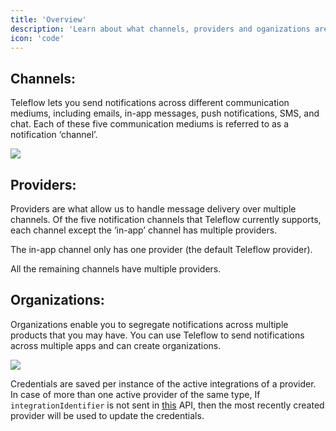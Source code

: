 ```yaml
---
title: 'Overview'
description: 'Learn about what channels, providers and oganizations are'
icon: 'code'
---
```


## Channels:

Teleflow lets you send notifications across different communication mediums, including emails, in-app messages, push notifications, SMS, and chat. Each of these five communication mediums is referred to as a notification ‘channel’.

<Frame caption="There are five channels in Teleflow"><img src="/images/channels.gif" /> </Frame>

## Providers:

Providers are what allow us to handle message delivery over multiple channels. Of the five notification channels that Teleflow currently supports, each channel except the ‘in-app’ channel has multiple providers.

The in-app channel only has one provider (the default Teleflow provider). 

All the remaining channels have multiple providers.

## Organizations: 
Organizations enable you to segregate notifications across multiple products that you may have. You can use Teleflow to send notifications across multiple apps and can create organizations. 

<Frame caption="Organizations enable you to segregate notifications across multiple products that you may have. "><img src="/images/org.gif" /> </Frame>

<Warning>Credentials are saved per instance of the active integrations of a provider. In case of more than one active provider of the same type, If `integrationIdentifier` is not sent in [this](https://docs.teleflow.khulnasoft.com/api-reference/subscribers/update-subscriber-credentials) API, then the most recently created provider will be used to update the credentials.</Warning>